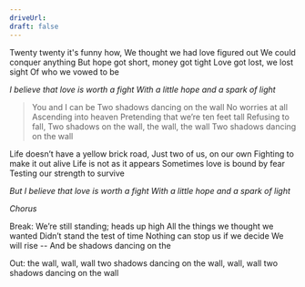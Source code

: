 ```yaml
---
driveUrl:
draft: false
---
```


Twenty twenty it's funny how, 
We thought we had love figured out
We could conquer anything
But hope got short, money got tight
Love got lost, we lost sight
Of who we vowed to be

_I believe that love is worth a fight
With a little hope and a spark of light_ 

> You and I can be 
  Two shadows dancing on the wall
  No worries at all
  Ascending into heaven 
  Pretending that we’re ten feet tall
  Refusing to fall, 
  Two shadows on the wall, the wall, the wall
  Two shadows dancing on the wall
 
Life doesn’t have a yellow brick road,
Just two of us, on our own
Fighting to make it out alive
Life is not as it appears
Sometimes love is bound by fear
Testing our strength to survive

_But I believe that love is worth a fight
With a little hope and a spark of light_ 

_Chorus_

Break:
We’re still standing; heads up high
All the things we thought we wanted
Didn’t stand the test of time
Nothing can stop us if we decide
We will rise --
And be shadows dancing on the

Out:
the wall, wall, wall
two shadows dancing on the 
wall, wall, wall
two shadows dancing on the wall

